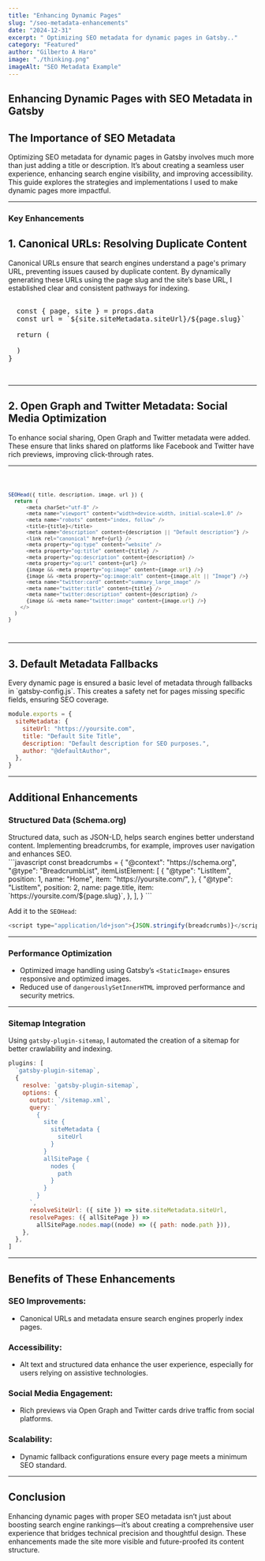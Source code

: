 ```yaml
---
title: "Enhancing Dynamic Pages"
slug: "/seo-metadata-enhancements"
date: "2024-12-31"
excerpt: " Optimizing SEO metadata for dynamic pages in Gatsby.."
category: "Featured"
author: "Gilberto A Haro"
image: "./thinking.png"
imageAlt: "SEO Metadata Example"
---
```


<h2> Enhancing Dynamic Pages with SEO Metadata in Gatsby</h2>

<h2> The Importance of SEO Metadata </h2>

<p>
  Optimizing SEO metadata for dynamic pages in Gatsby involves much more than
  just adding a title or description. It’s about creating a seamless user
  experience, enhancing search engine visibility, and improving accessibility.
  This guide explores the strategies and implementations I used to make dynamic
  pages more impactful.
</p>

---

<h3> Key Enhancements </h3>

<h2>1. Canonical URLs: Resolving Duplicate Content </h2>

<section>
  Canonical URLs ensure that search engines understand a page's primary URL,
  preventing issues caused by duplicate content. By dynamically generating these
  URLs using the page slug and the site’s base URL, I established clear and
  consistent pathways for indexing.
</section>

<pre>

  const { page, site } = props.data
  const url = `${site.siteMetadata.siteUrl}/${page.slug}`

  return (
    <SEOHead
      title={page.title || site.siteMetadata.title}
      description={page.description || site.siteMetadata.description}
      image={page.image}
      url={url}
    />
  )
}


</pre>

---

<h2> 2. Open Graph and Twitter Metadata: Social Media Optimization</h2>

<section>
  To enhance social sharing, Open Graph and Twitter metadata were added. These
  ensure that links shared on platforms like Facebook and Twitter have rich
  previews, improving click-through rates.
</section>

---

<code>

```javascript
SEOHead({ title, description, image, url }) {
  return (
      <meta charSet="utf-8" />
      <meta name="viewport" content="width=device-width, initial-scale=1.0" />
      <meta name="robots" content="index, follow" />
      <title>{title}</title>
      <meta name="description" content={description || "Default description"} />
      <link rel="canonical" href={url} />
      <meta property="og:type" content="website" />
      <meta property="og:title" content={title} />
      <meta property="og:description" content={description} />
      <meta property="og:url" content={url} />
      {image && <meta property="og:image" content={image.url} />}
      {image && <meta property="og:image:alt" content={image.alt || "Image"} />}
      <meta name="twitter:card" content="summary_large_image" />
      <meta name="twitter:title" content={title} />
      <meta name="twitter:description" content={description} />
      {image && <meta name="twitter:image" content={image.url} />}
    </>
  )
}
```

</code>

---

<h2> 3. Default Metadata Fallbacks</h2>
Every dynamic page is ensured a basic level of metadata through fallbacks in `gatsby-config.js`.
This creates a safety net for pages missing specific fields, ensuring SEO coverage.

```javascript
module.exports = {
  siteMetadata: {
    siteUrl: "https://yoursite.com",
    title: "Default Site Title",
    description: "Default description for SEO purposes.",
    author: "@defaultAuthor",
  },
}
```

---

## Additional Enhancements

### Structured Data (Schema.org)

<section>
Structured data, such as JSON-LD, helps search engines better understand content. Implementing breadcrumbs, for example, improves user navigation and enhances SEO.
</section>
```javascript
const breadcrumbs = {
  "@context": "https://schema.org",
  "@type": "BreadcrumbList",
  itemListElement: [
    {
      "@type": "ListItem",
      position: 1,
      name: "Home",
      item: "https://yoursite.com/",
    },
    {
      "@type": "ListItem",
      position: 2,
      name: page.title,
      item: `https://yoursite.com/${page.slug}`,
    },
  ],
}
```

Add it to the `SEOHead`:

```javascript
<script type="application/ld+json">{JSON.stringify(breadcrumbs)}</script>
```

---

### Performance Optimization

- Optimized image handling using Gatsby’s `<StaticImage>` ensures responsive and optimized images.
- Reduced use of `dangerouslySetInnerHTML` improved performance and security metrics.

---

### Sitemap Integration

Using `gatsby-plugin-sitemap`, I automated the creation of a sitemap for better crawlability and indexing.

```javascript
plugins: [
  `gatsby-plugin-sitemap`,
  {
    resolve: `gatsby-plugin-sitemap`,
    options: {
      output: `/sitemap.xml`,
      query: `
        {
          site {
            siteMetadata {
              siteUrl
            }
          }
          allSitePage {
            nodes {
              path
            }
          }
        }
      `,
      resolveSiteUrl: ({ site }) => site.siteMetadata.siteUrl,
      resolvePages: ({ allSitePage }) =>
        allSitePage.nodes.map((node) => ({ path: node.path })),
    },
  },
]
```

---

## Benefits of These Enhancements

### SEO Improvements:

- Canonical URLs and metadata ensure search engines properly index pages.

### Accessibility:

- Alt text and structured data enhance the user experience, especially for users relying on assistive technologies.

### Social Media Engagement:

- Rich previews via Open Graph and Twitter cards drive traffic from social platforms.

### Scalability:

- Dynamic fallback configurations ensure every page meets a minimum SEO standard.

---

## Conclusion

Enhancing dynamic pages with proper SEO metadata isn’t just about boosting search engine rankings—it’s about creating a comprehensive user experience that bridges technical precision and thoughtful design. These enhancements made the site more visible and future-proofed its content structure.

